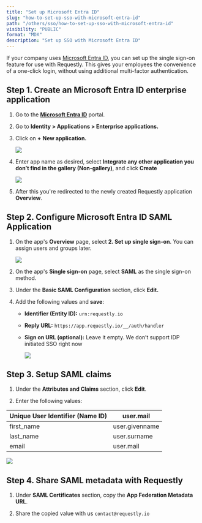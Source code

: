 ```yaml
---
title: "Set up Microsoft Entra ID"
slug: "how-to-set-up-sso-with-microsoft-entra-id"
path: "/others/sso/how-to-set-up-sso-with-microsoft-entra-id"
visibility: "PUBLIC"
format: "MDX"
description: "Set up SSO with Microsoft Entra ID"
---
```


If your company uses [Microsoft Entra ID](https://www.microsoft.com/en-us/security/business/identity-access/microsoft-entra-id), you can set up the single sign-on feature for use with Requestly. This gives your employees the convenience of a one-click login, without using additional multi-factor authentication.

## Step 1. **Create an Microsoft Entra ID enterprise application**

1. Go to the <a target="_blank" href="https://entra.microsoft.com/">**Microsoft Entra ID**</a> portal.

2. Go to **Identity > Applications > Enterprise applications.**

3. Click on **+** **New application.**

   <img src="/images/how-to-set-up-sso-with-microsoft-entra-id/4ca2707a-b5d7-432c-b658-be6ec164d66d.png" align="center" fullwidth="false" />

4. Enter app name as desired, select **Integrate any other application you don’t find in the gallery (Non-gallery)**, and click **Create**

   <img src="/images/how-to-set-up-sso-with-microsoft-entra-id/353eb1f4-5052-4ccb-a653-36744c7e44e9.png" align="center" fullwidth="false" />

5. After this you're redirected to the newly created Requestly application **Overview**.

## Step 2. Configure Microsoft Entra ID SAML Application

1. On the app's **Overview** page, select **2. Set up single sign-on**. You can assign users and groups later.

   <img src="/images/how-to-set-up-sso-with-microsoft-entra-id/68c57f5a-2641-4e40-8459-fd10163a37ee.png" align="center" fullwidth="false" />

2. On the app's **Single sign-on** page, select **SAML** as the single sign-on method.

3. Under the **Basic SAML Configuration** section, click **Edit.**

4. Add the following values and **save**:

   * **Identifier (Entity ID):** `urn:requestly.io`

   * **Reply URL:** `https://app.requestly.io/__/auth/handler`

   * **Sign on URL (optional):** Leave it empty. We don’t support IDP initiated SSO right now

     <img src="/images/how-to-set-up-sso-with-microsoft-entra-id/290821e7-a92c-4cc6-b502-e1e19194c9af.png" align="center" fullwidth="false" />

## Step 3. Setup SAML claims

1. Under the **Attributes and Claims** section, click **Edit**. 

2. Enter the following values:

| Unique User Identifier (Name ID) | user.mail      |
| -------------------------------- | -------------- |
| first\_name                      | user.givenname |
| last\_name                       | user.surname   |
| email                            | user.mail      |

<img src="/images/how-to-set-up-sso-with-microsoft-entra-id/1338f76e-6299-4eb6-b3a9-b35f6f1146b3.png" align="center" fullwidth="false" />

## Step 4. Share SAML metadata with Requestly

1. Under **SAML Certificates** section, copy the **App Federation Metadata URL**.

2. Share the copied value with us `contact@requestly.io`
